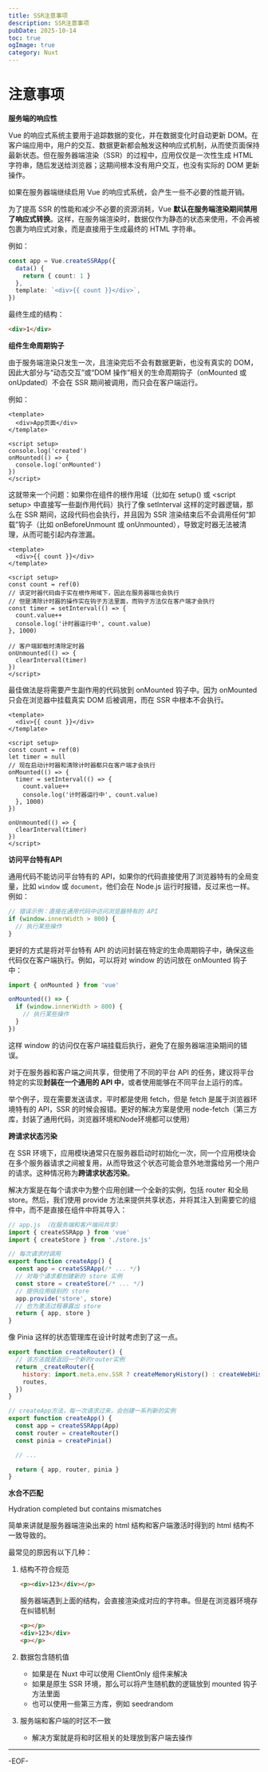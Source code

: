```yaml
---
title: SSR注意事项
description: SSR注意事项
pubDate: 2025-10-14
toc: true
ogImage: true
category: Nuxt
---
```


# 注意事项

**服务端的响应性**

Vue 的响应式系统主要用于追踪数据的变化，并在数据变化时自动更新 DOM。在客户端应用中，用户的交互、数据更新都会触发这种响应式机制，从而使页面保持最新状态。但在服务器端渲染（SSR）的过程中，应用仅仅是一次性生成 HTML 字符串，随后发送给浏览器；这期间根本没有用户交互，也没有实际的 DOM 更新操作。

如果在服务器端继续启用 Vue 的响应式系统，会产生一些不必要的性能开销。

为了提高 SSR 的性能和减少不必要的资源消耗，Vue **默认在服务端渲染期间禁用了响应式转换**。这样，在服务端渲染时，数据仅作为静态的状态来使用，不会再被包裹为响应式对象，而是直接用于生成最终的 HTML 字符串。

例如：

```ts
const app = Vue.createSSRApp({
  data() {
    return { count: 1 }
  },
  template: `<div>{{ count }}</div>`,
})
```

最终生成的结构：

```html
<div>1</div>
```

**组件生命周期钩子**

由于服务端渲染只发生一次，且渲染完后不会有数据更新，也没有真实的 DOM，因此大部分与“动态交互”或“DOM 操作”相关的生命周期钩子（onMounted 或 onUpdated）不会在 SSR 期间被调用，而只会在客户端运行。

例如：

```vue
<template>
  <div>App页面</div>
</template>

<script setup>
console.log('created')
onMounted(() => {
  console.log('onMounted')
})
</script>
```

这就带来一个问题：如果你在组件的根作用域（比如在 setup() 或 \<script setup> 中直接写一些副作用代码）执行了像 setInterval 这样的定时器逻辑，那么在 SSR 期间，这段代码也会执行，并且因为 SSR 渲染结束后不会调用任何“卸载”钩子（比如 onBeforeUnmount 或 onUnmounted），导致定时器无法被清理，从而可能引起内存泄漏。

```vue
<template>
  <div>{{ count }}</div>
</template>

<script setup>
const count = ref(0)
// 该定时器代码由于实在根作用域下，因此在服务器端也会执行
// 但是清除计时器的操作实在钩子方法里面，而钩子方法仅在客户端才会执行
const timer = setInterval(() => {
  count.value++
  console.log('计时器运行中', count.value)
}, 1000)

// 客户端卸载时清除定时器
onUnmounted(() => {
  clearInterval(timer)
})
</script>
```

最佳做法是将需要产生副作用的代码放到 onMounted 钩子中。因为 onMounted 只会在浏览器中挂载真实 DOM 后被调用，而在 SSR 中根本不会执行。

```vue
<template>
  <div>{{ count }}</div>
</template>

<script setup>
const count = ref(0)
let timer = null
// 现在启动计时器和清除计时器都只在客户端才会执行
onMounted(() => {
  timer = setInterval(() => {
    count.value++
    console.log('计时器运行中', count.value)
  }, 1000)
})

onUnmounted(() => {
  clearInterval(timer)
})
</script>
```

**访问平台特有API**

通用代码不能访问平台特有的 API，如果你的代码直接使用了浏览器特有的全局变量，比如 `window` 或 `document`，他们会在 Node.js 运行时报错，反过来也一样。例如：

```js
// 错误示例：直接在通用代码中访问浏览器特有的 API
if (window.innerWidth > 800) {
  // 执行某些操作
}
```

更好的方式是将对平台特有 API 的访问封装在特定的生命周期钩子中，确保这些代码仅在客户端执行。例如，可以将对 window 的访问放在 onMounted 钩子中：

```js
import { onMounted } from 'vue'

onMounted(() => {
  if (window.innerWidth > 800) {
    // 执行某些操作
  }
})
```

这样 window 的访问仅在客户端挂载后执行，避免了在服务器端渲染期间的错误。

对于在服务器和客户端之间共享，但使用了不同的平台 API 的任务，建议将平台特定的实现**封装在一个通用的 API 中**，或者使用能够在不同平台上运行的库。

举个例子，现在需要发送请求，平时都是使用 fetch，但是 fetch 是属于浏览器环境特有的 API，SSR 的时候会报错。更好的解决方案是使用 node-fetch（第三方库，封装了通用代码，浏览器环境和Node环境都可以使用）

**跨请求状态污染**

在 SSR 环境下，应用模块通常只在服务器启动时初始化一次，同一个应用模块会在多个服务器请求之间被复用，从而导致这个状态可能会意外地泄露给另一个用户的请求。这种情况称为**跨请求状态污染**。

解决方案是在每个请求中为整个应用创建一个全新的实例，包括 router 和全局 store。然后，我们使用 provide 方法来提供共享状态，并将其注入到需要它的组件中，而不是直接在组件中将其导入：

```js
// app.js （在服务端和客户端间共享）
import { createSSRApp } from 'vue'
import { createStore } from './store.js'

// 每次请求时调用
export function createApp() {
  const app = createSSRApp(/* ... */)
  // 对每个请求都创建新的 store 实例
  const store = createStore(/* ... */)
  // 提供应用级别的 store
  app.provide('store', store)
  // 也为激活过程暴露出 store
  return { app, store }
}
```

像 Pinia 这样的状态管理库在设计时就考虑到了这一点。

```js
export function createRouter() {
  // 该方法就是返回一个新的router实例
  return _createRouter({
    history: import.meta.env.SSR ? createMemoryHistory() : createWebHistory(),
    routes,
  })
}

// createApp方法，每一次请求过来，会创建一系列新的实例
export function createApp() {
  const app = createSSRApp(App)
  const router = createRouter()
  const pinia = createPinia()

  // ...

  return { app, router, pinia }
}
```

**水合不匹配**

Hydration completed but contains mismatches

简单来讲就是服务器端渲染出来的 html 结构和客户端激活时得到的 html 结构不一致导致的。

最常见的原因有以下几种：

1. 结构不符合规范

   ```html
   <p><div>123</div></p>
   ```

   服务器端遇到上面的结构，会直接渲染成对应的字符串。但是在浏览器环境存在纠错机制

   ```html
   <p></p>
   <div>123</div>
   <p></p>
   ```

2. 数据包含随机值
   - 如果是在 Nuxt 中可以使用 ClientOnly 组件来解决
   - 如果是原生 SSR 环境，那么可以将产生随机数的逻辑放到 mounted 钩子方法里面
   - 也可以使用一些第三方库，例如 seedrandom

3. 服务端和客户端的时区不一致
   - 解决方案就是将和时区相关的处理放到客户端去操作

---

-EOF-
